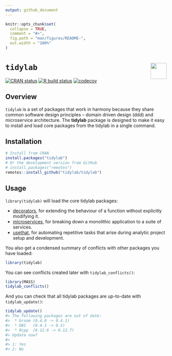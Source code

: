 ---
output: github_document
---

<!-- README.md is generated from README.Rmd. Please edit that file -->

```{r, include = FALSE}
knitr::opts_chunk$set(
  collapse = TRUE,
  comment = "#>",
  fig.path = "man/figures/README-",
  out.width = "100%"
)
```

<!-- https://github.com/tidylab/tidylab -->

# `tidylab` <img src="https://raw.githubusercontent.com/tidylab/tidylab/master/pkgdown/logo.png" align="right" height="50"/>


<!-- badges: start -->

[![CRAN
status](https://www.r-pkg.org/badges/version/tidylab)](https://CRAN.R-project.org/package=tidylab)
[![R build
status](https://github.com/tidylab/tidylab/workflows/R-CMD-check/badge.svg)](https://github.com/tidylab/tidylab/actions)
[![codecov](https://codecov.io/gh/tidylab/tidylab/branch/master/graph/badge.svg?token=U6FL5N32FL)](https://app.codecov.io/gh/tidylab/tidylab)

<!-- badges: end -->

## Overview

`tidylab` is a set of packages that work in harmony because they share common
software design principles -- domain driven design (ddd) and microservice
architecture. The __tidylab__ package is designed to make it easy to install and
load core packages from the tidylab in a single command.

## Installation

```{r installation, eval = FALSE, echo = TRUE}
# Install from CRAN
install.packages("tidylab")
# Or the development version from GitHub
# install.packages("remotes")
remotes::install_github("tidylab/tidylab")
```

## Usage

`library(tidylab)` will load the core tidylab packages: 

* [decorators](https://tidylab.github.io/decorators/), for extending the behaviour of a function without explicitly modifying it.
* [microservices](https://tidylab.github.io/microservices/), for breaking down a monolithic application to a suite of services.
* [usethat](https://tidylab.github.io/usethat/), for automating repetitive tasks that arise during analytic project setup and development.

You also get a condensed summary of conflicts with other packages you have loaded:

```{r example, echo = TRUE}
library(tidylab)
```

You can see conflicts created later with `tidylab_conflicts()`:

```{r conflicts, eval = FALSE, echo = TRUE}
library(MASS)
tidylab_conflicts()
```

And you can check that all tidylab packages are up-to-date with `tidylab_update()`:

```{r update, eval = FALSE, echo = TRUE}
tidylab_update()
#> The following packages are out of date:
#>  * broom (0.4.0 -> 0.4.1)
#>  * DBI   (0.4.1 -> 0.5)
#>  * Rcpp  (0.12.6 -> 0.12.7)
#> Update now?
#> 
#> 1: Yes
#> 2: No
```
